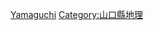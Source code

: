 {{Template:Category:都道府縣|的郡|top=日本的郡|}}

[[Category:日本的郡|Yamaguchi]]
[[Category:山口縣地理|Category:山口縣地理]]